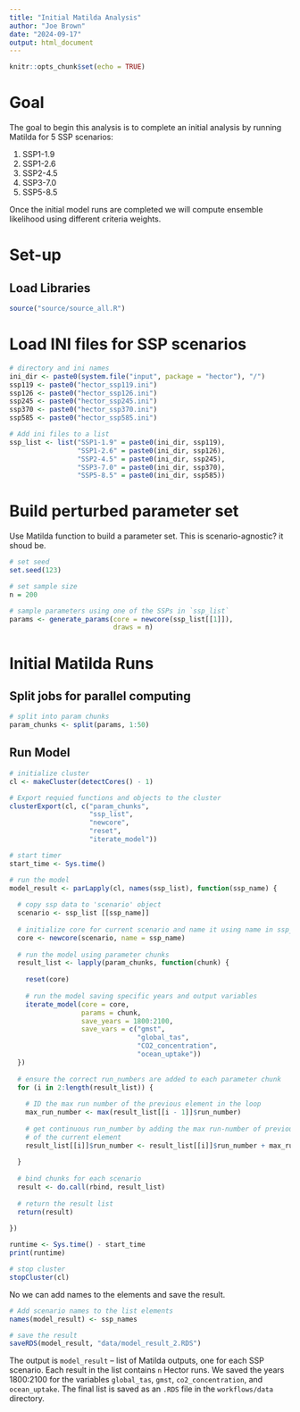 ```yaml
---
title: "Initial Matilda Analysis"
author: "Joe Brown"
date: "2024-09-17"
output: html_document
---
```


```r
knitr::opts_chunk$set(echo = TRUE)
```

# Goal

The goal to begin this analysis is to complete an initial analysis by running Matilda for 5 SSP scenarios:

1. SSP1-1.9
2. SSP1-2.6
3. SSP2-4.5
4. SSP3-7.0
5. SSP5-8.5 

Once the initial model runs are completed we will compute ensemble likelihood using different criteria weights. 

# Set-up 

## Load Libraries

```r
source("source/source_all.R")

```

# Load INI files for SSP scenarios

```r
# directory and ini names 
ini_dir <- paste0(system.file("input", package = "hector"), "/")
ssp119 <- paste0("hector_ssp119.ini")
ssp126 <- paste0("hector_ssp126.ini")
ssp245 <- paste0("hector_ssp245.ini")
ssp370 <- paste0("hector_ssp370.ini")
ssp585 <- paste0("hector_ssp585.ini")

# Add ini files to a list 
ssp_list <- list("SSP1-1.9" = paste0(ini_dir, ssp119), 
                 "SSP1-2.6" = paste0(ini_dir, ssp126), 
                 "SSP2-4.5" = paste0(ini_dir, ssp245), 
                 "SSP3-7.0" = paste0(ini_dir, ssp370), 
                 "SSP5-8.5" = paste0(ini_dir, ssp585)) 
```

# Build perturbed parameter set

Use Matilda function to build a parameter set. This is scenario-agnostic? it shoud be.

```r
# set seed
set.seed(123)

# set sample size
n = 200

# sample parameters using one of the SSPs in `ssp_list`
params <- generate_params(core = newcore(ssp_list[[1]]), 
                          draws = n)

```

# Initial Matilda Runs

## Split jobs for parallel computing

```r
# split into param chunks
param_chunks <- split(params, 1:50)

```

## Run Model

```r
# initialize cluster 
cl <- makeCluster(detectCores() - 1)

# Export requied functions and objects to the cluster
clusterExport(cl, c("param_chunks", 
                    "ssp_list",
                    "newcore", 
                    "reset",
                    "iterate_model"))

# start timer
start_time <- Sys.time()

# run the model 
model_result <- parLapply(cl, names(ssp_list), function(ssp_name) {
  
  # copy ssp data to 'scenario' object
  scenario <- ssp_list [[ssp_name]]
  
  # initialize core for current scenario and name it using name in ssp_list
  core <- newcore(scenario, name = ssp_name)
  
  # run the model using parameter chunks 
  result_list <- lapply(param_chunks, function(chunk) {
    
    reset(core)
    
    # run the model saving specific years and output variables
    iterate_model(core = core, 
                  params = chunk, 
                  save_years = 1800:2100, 
                  save_vars = c("gmst", 
                                "global_tas", 
                                "CO2_concentration", 
                                "ocean_uptake"))
  })
  
  # ensure the correct run_numbers are added to each parameter chunk
  for (i in 2:length(result_list)) {
    
    # ID the max run number of the previous element in the loop
    max_run_number <- max(result_list[[i - 1]]$run_number)
    
    # get continuous run_number by adding the max run-number of previous element to the run_numbers
    # of the current element
    result_list[[i]]$run_number <- result_list[[i]]$run_number + max_run_number
    
  }
  
  # bind chunks for each scenario
  result <- do.call(rbind, result_list)
  
  # return the result list
  return(result)
  
})

runtime <- Sys.time() - start_time
print(runtime)

# stop cluster
stopCluster(cl)

```

No we can add names to the elements and save the result.
```r

# Add scenario names to the list elements
names(model_result) <- ssp_names

# save the result
saveRDS(model_result, "data/model_result_2.RDS")

```

The output is `model_result` -- list of Matilda outputs, one for each SSP scenario. Each result in the list contains `n` Hector runs. We saved the years 1800:2100 for the variables `global_tas`, `gmst`, `co2_concentration`, and `ocean_uptake`. The final list is saved as an `.RDS` file in the `workflows/data` directory.
